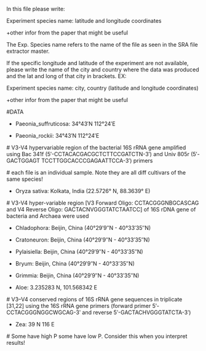 In this file please write:

Experiment species name: latitude and longitude coordinates

+other infor from the paper that might be useful

The Exp. Species name refers to the name of the file as seen in the SRA file extractor master. 

If the specific longitude and latitude of the experiment are not available, please write the name of the city and country where the data was produced and the lat and long of that city in brackets.
EX: 

Experiment species name: city, country (latitude and longitude coordinates)

+other infor from the paper that might be useful

#DATA

- Paeonia_suffruticosa: 34°43′N	112°24′E

- Paeonia_rockii: 34°43′N	112°24′E

 # V3-V4 hypervariable region of the bacterial 16S rRNA gene amplified using Bac 341f (5′-CCTACACGACGCTCTTCCGATCTN-3′) and Univ 805r (5′-GACTGGAGT TCCTTGGCACCCGAGAATTCCA-3′) primers

 # each file is an individual sample. Note they are all diff cultivars of the same species!

- Oryza sativa: Kolkata, India (22.5726° N, 88.3639° E)
  
 # V3-V4 hyper-variable region [V3 Forward Oligo: CCTACGGGNBGCASCAG and V4 Reverse Oligo: GACTACNVGGGTATCTAATCC] of 16S rDNA gene of bacteria and Archaea were used
 
- Chladophora: Beijin, China (40°29′9″N - 40°33′35″N)

- Cratoneuron: Beijin, China (40°29′9″N - 40°33′35″N)

- Pylaisiella: Beijin, China (40°29′9″N - 40°33′35″N)

- Bryum: Beijin, China (40°29′9″N - 40°33′35″N)

- Grimmia: Beijin, China (40°29′9″N - 40°33′35″N)

- Aloe: 3.235283 N, 101.568342 E

 # V3–V4 conserved regions of 16S rRNA gene sequences in triplicate [31,22] using the 16S rRNA gene primers (forward primer 5ʹ-CCTACGGGNGGCWGCAG-3ʹ and reverse 5ʹ-GACTACHVGGGTATCTA-3ʹ)

- Zea: 39 N 116 E

 # Some have high P some have low P. Consider this when you interpret results! 










